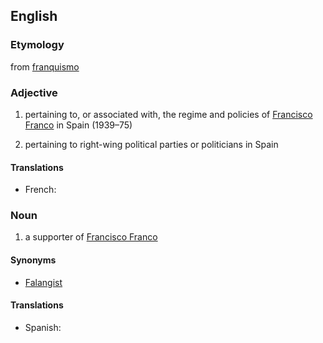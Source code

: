 ==English==

===Etymology===
from {{etyl|es}} [[franquismo]]

===Adjective===
{{en-adj}}

# pertaining to, or associated with, the regime and policies of [[w:Francisco Franco|Francisco Franco]] in Spain (1939–75)
# {{pejorative}} pertaining to right-wing political parties or politicians in Spain

====Translations====
{{trans-top|}}
* French: {{t|fr|franquiste}}
{{trans-mid}}
{{trans-bottom}}

===Noun===
{{en-noun}}

# a supporter of [[w:Francisco Franco|Francisco Franco]]

====Synonyms====
* [[Falangist]]

====Translations====
{{trans-top|}}
* Spanish: {{t|es|Franquista}}
{{trans-mid}}
{{trans-bottom}}